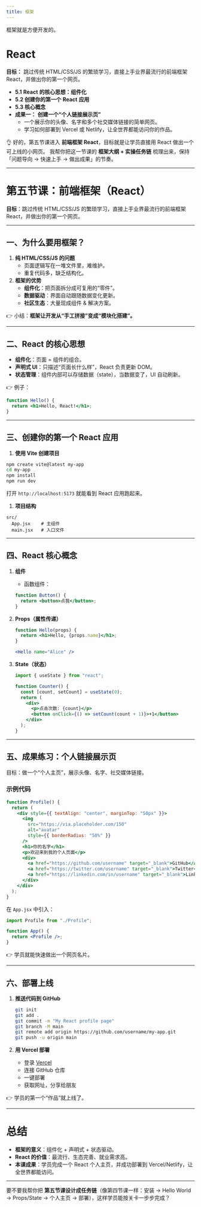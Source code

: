 ```yaml
---
title: 框架
---
```


框架就是方便开发的。



# React

**目标：** 跳过传统 HTML/CSS/JS 的繁琐学习，直接上手业界最流行的前端框架 React，并做出你的第一个网页。

- **5.1** **React** **的核心思想：组件化**
- **5.2 创建你的第一个** **React** **应用**
- **5.3 核心概念**
- **成果一：** **创建一个“个人链接展示页”**
  - 一个展示你的头像、名字和多个社交媒体链接的简单网页。
  - 学习如何部署到 Vercel 或 Netlify，让全世界都能访问你的作品。

👌 好的，第五节课进入 **前端框架 React**，目标就是让学员直接用 React 做出一个可上线的小网页。
 我帮你把这一节课的 **框架大纲 + 实操任务链** 梳理出来，保持「问题导向 → 快速上手 → 做出成果」的节奏。

------

# 第五节课：前端框架（React）

**目标**：跳过传统 HTML/CSS/JS 的繁琐学习，直接上手业界最流行的前端框架 React，并做出你的第一个网页。

------

## 一、为什么要用框架？

1. **纯 HTML/CSS/JS 的问题**
   - 页面逻辑写在一堆文件里，难维护。
   - 重复代码多，缺乏结构化。
2. **框架的优势**
   - **组件化**：把页面拆分成可复用的“零件”。
   - **数据驱动**：界面自动跟随数据变化更新。
   - **社区生态**：大量现成组件 & 解决方案。

👉 小结：**框架让开发从“手工拼接”变成“模块化搭建”。**

------

## 二、React 的核心思想

- **组件化**：页面 = 组件的组合。
- **声明式 UI**：只描述“页面长什么样”，React 负责更新 DOM。
- **状态管理**：组件内部可以存储数据（state），当数据变了，UI 自动刷新。

👉 例子：

```jsx
function Hello() {
  return <h1>Hello, React!</h1>;
}
```

------

## 三、创建你的第一个 React 应用

1. **使用 Vite 创建项目**

```bash
npm create vite@latest my-app
cd my-app
npm install
npm run dev
```

打开 `http://localhost:5173` 就能看到 React 应用跑起来。

1. **项目结构**

```text
src/
  App.jsx    # 主组件
  main.jsx   # 入口文件
```

------

## 四、React 核心概念

1. **组件**

   - 函数组件：

   ```jsx
   function Button() {
     return <button>点我</button>;
   }
   ```

2. **Props（属性传递）**

   ```jsx
   function Hello(props) {
     return <h1>Hello, {props.name}</h1>;
   }
   
   <Hello name="Alice" />
   ```

3. **State（状态）**

   ```jsx
   import { useState } from "react";
   
   function Counter() {
     const [count, setCount] = useState(0);
     return (
       <div>
         <p>点击次数: {count}</p>
         <button onClick={() => setCount(count + 1)}>+1</button>
       </div>
     );
   }
   ```

------

## 五、成果练习：个人链接展示页

目标：做一个“个人主页”，展示头像、名字、社交媒体链接。

### 示例代码

```jsx
function Profile() {
  return (
    <div style={{ textAlign: "center", marginTop: "50px" }}>
      <img
        src="https://via.placeholder.com/150"
        alt="avatar"
        style={{ borderRadius: "50%" }}
      />
      <h1>你的名字</h1>
      <p>欢迎来到我的个人页面</p>
      <div>
        <a href="https://github.com/username" target="_blank">GitHub</a> | 
        <a href="https://twitter.com/username" target="_blank">Twitter</a> | 
        <a href="https://linkedin.com/in/username" target="_blank">LinkedIn</a>
      </div>
    </div>
  );
}
```

在 `App.jsx` 中引入：

```jsx
import Profile from "./Profile";

function App() {
  return <Profile />;
}
```

👉 学员就能快速做出一个网页名片。

------

## 六、部署上线

1. **推送代码到 GitHub**

   ```bash
   git init
   git add .
   git commit -m "My React profile page"
   git branch -M main
   git remote add origin https://github.com/username/my-app.git
   git push -u origin main
   ```

2. **用 Vercel 部署**

   - 登录 [Vercel](https://vercel.com/)
   - 连接 GitHub 仓库
   - 一键部署
   - 获取网址，分享给朋友

👉 学员的第一个“作品”就上线了。

------

# 总结

- **框架的意义**：组件化 + 声明式 + 状态驱动。
- **React 的价值**：最流行、生态完善、就业需求高。
- **本课成果**：学员完成一个 React 个人主页，并成功部署到 Vercel/Netlify，让全世界都能访问。

------

要不要我帮你把 **第五节课设计成任务链**（像第四节课一样：安装 → Hello World → Props/State → 个人主页 → 部署），这样学员能按关卡一步步完成？